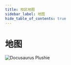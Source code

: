 ---
title: 校区地图
sidebar_label: 地图
hide_table_of_contents: true
---

# 地图

![Docusaurus Plushie](/img/haining_campus_map.webp)